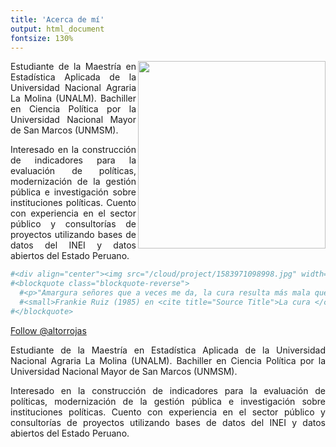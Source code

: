 ```yaml
---
title: 'Acerca de mí'
output: html_document
fontsize: 130%
---
```



<p> 
<img src="/cloud/project/1583971098998.jpg" width="300" height="300" align="right"><div style="text-align:justify"> Estudiante de la Maestría en Estadística Aplicada de la Universidad Nacional Agraria La Molina (UNALM). Bachiller en Ciencia Política por la Universidad Nacional Mayor de San Marcos (UNMSM). 


Interesado en la construcción de indicadores para la evaluación de políticas, modernización de la gestión pública e  investigación sobre instituciones políticas. Cuento con experiencia en el sector público y consultorías de proyectos utilizando bases de datos del INEI y datos abiertos del Estado Peruano. </div>
</p>






```r
#<div align="center"><img src="/cloud/project/1583971098998.jpg" width="300" height="300"></div>
#<blockquote class="blockquote-reverse">
  #<p>"Amargura señores que a veces me da, la cura resulta más mala que la enfermedad"</p>
  #<small>Frankie Ruiz (1985) en <cite title="Source Title">La cura </cite></small>
#</blockquote> 
```



<a href="https://twitter.com/altorrojas?ref_src=twsrc%5Etfw" class="twitter-follow-button" data-show-count="false">Follow @altorrojas</a><script async src="https://platform.twitter.com/widgets.js" charset="utf-8"></script>


<p>
<div style="text-align:justify"> Estudiante de la Maestría en Estadística Aplicada de la Universidad Nacional Agraria La Molina (UNALM). Bachiller en Ciencia Política por la Universidad Nacional Mayor de San Marcos (UNMSM). 


Interesado en la construcción de indicadores para la evaluación de políticas, modernización de la gestión pública e  investigación sobre instituciones políticas. Cuento con experiencia en el sector público y consultorías de proyectos utilizando bases de datos del INEI y datos abiertos del Estado Peruano.  </div>
</p>

